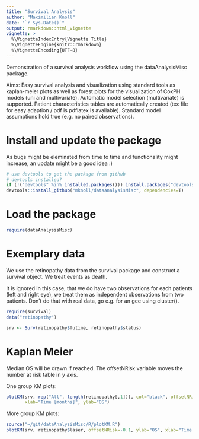 ```yaml
---
title: "Survival Analysis"
author: "Maximilian Knoll"
date: "`r Sys.Date()`"
output: rmarkdown::html_vignette
vignette: >
  %\VignetteIndexEntry{Vignette Title}
  %\VignetteEngine{knitr::rmarkdown}
  %\VignetteEncoding{UTF-8}
---
```


Demonstration of a survival analysis workflow using the dataAnalysisMisc 
package.

Aims: 
Easy survival analysis and visualization using standard tools
as kaplan-meier plots as well as forest plots for the visualization
of CoxPH models (uni and multivariate). Automatic model selection 
(multivariate) is supported. Patient characteristics tables are 
automatically created (tex file for easy adaption / pdf is pdflatex 
is available). 
Standard model assumptions hold true (e.g. no paired observations).

# Install and update the package

As bugs might be eleminated from time to time and functionality
might increase, an update might be a good idea :)

```r
# use devtools to get the package from github
# devtools installed?
if (!("devtools" %in% installed.packages())) install.packages("devtools")
devtools::install_github("mknoll/dataAnalysisMisc", dependencies=T)
```

# Load the package 
```r
require(dataAnalysisMisc)
```

# Exemplary data

We use the retinopathy data from the survival package and construct
a survival object. We treat events as death.

It is ignored in this case, that we do have two observations for each 
patients (left and right eye), we treat them as independent observations
from two patients. Don't do that with real data, go e.g. for an 
gee using cluster().

```r
require(survival)
data("retinopathy")

srv <- Surv(retinopathy$futime, retinopathy$status)
```

# Kaplan Meier

Median OS will be drawn if reached.
The offsetNRisk variable moves the number at risk table in y axis.

One group KM plots:

```r
plotKM(srv, rep("All", length(retinopathy[,1])), col="black", offsetNRisk=-0.1,
       xlab="Time [months]", ylab="OS")
```

More group KM plots:

```r
source("~/git/dataAnalysisMisc/R/plotKM.R")
plotKM(srv, retinopathy$laser, offsetNRisk=-0.1, ylab="OS", xlab="Time [months]")
```



